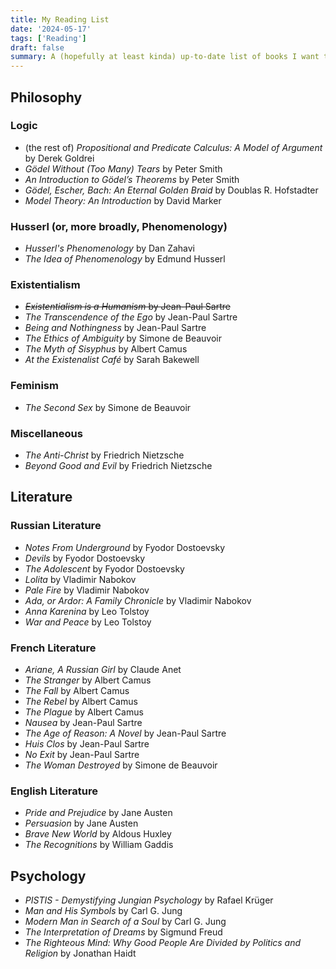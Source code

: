 ```yaml
---
title: My Reading List
date: '2024-05-17'
tags: ['Reading']
draft: false
summary: A (hopefully at least kinda) up-to-date list of books I want to read.
---
```



## Philosophy

### Logic
- (the rest of) *Propositional and Predicate Calculus: A Model of Argument* by Derek Goldrei
- *Gödel Without (Too Many) Tears* by Peter Smith
- *An Introduction to Gödel’s Theorems* by Peter Smith
- *Gödel, Escher, Bach: An Eternal Golden Braid* by Doublas R. Hofstadter
- *Model Theory: An Introduction* by David Marker

### Husserl (or, more broadly, Phenomenology)
- *Husserl's Phenomenology* by Dan Zahavi
- *The Idea of Phenomenology* by Edmund Husserl

### Existentialism
- ~~*Existentialism is a Humanism* by Jean-Paul Sartre~~
- *The Transcendence of the Ego* by Jean-Paul Sartre
- *Being and Nothingness* by Jean-Paul Sartre
- *The Ethics of Ambiguity* by Simone de Beauvoir
- *The Myth of Sisyphus* by Albert Camus
- *At the Existenalist Café* by Sarah Bakewell

### Feminism
- *The Second Sex* by Simone de Beauvoir

### Miscellaneous
- *The Anti-Christ* by Friedrich Nietzsche
- *Beyond Good and Evil* by Friedrich Nietzsche


## Literature

### Russian Literature
- *Notes From Underground* by Fyodor Dostoevsky
- *Devils* by Fyodor Dostoevsky
- *The Adolescent* by Fyodor Dostoevsky
- *Lolita* by Vladimir Nabokov
- *Pale Fire* by Vladimir Nabokov
- *Ada, or Ardor: A Family Chronicle* by Vladimir Nabokov
- *Anna Karenina* by Leo Tolstoy
- *War and Peace* by Leo Tolstoy

### French Literature
- *Ariane, A Russian Girl* by Claude Anet
- *The Stranger* by Albert Camus
- *The Fall* by Albert Camus
- *The Rebel* by Albert Camus
- *The Plague* by Albert Camus
- *Nausea* by Jean-Paul Sartre
- *The Age of Reason: A Novel* by Jean-Paul Sartre
- *Huis Clos* by Jean-Paul Sartre
- *No Exit* by Jean-Paul Sartre
- *The Woman Destroyed* by Simone de Beauvoir

### English Literature
- *Pride and Prejudice* by Jane Austen
- *Persuasion* by Jane Austen
- *Brave New World* by Aldous Huxley
- *The Recognitions* by William Gaddis


## Psychology

- *PISTIS - Demystifying Jungian Psychology* by Rafael Krüger
- *Man and His Symbols* by Carl G. Jung
- *Modern Man in Search of a Soul* by Carl G. Jung
- *The Interpretation of Dreams* by Sigmund Freud
- *The Righteous Mind: Why Good People Are Divided by Politics and Religion* by Jonathan Haidt